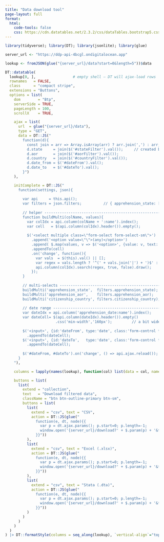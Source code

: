 ```yaml
---
title: "Data download tool"
page-layout: full
format:
  html:
    code-tools: false
    css: https://cdn.datatables.net/2.3.2/css/dataTables.bootstrap5.css
---
```


<!-- ```{=html}
<!-- DataTables + Bootstrap 5 -->
<!-- <link rel="stylesheet" href="https://cdn.datatables.net/2.3.2/css/dataTables.bootstrap5.min.css"> -->
<!-- <link rel="stylesheet" href="https://cdn.datatables.net/buttons/3.0.1/css/buttons.bootstrap5.min.css"> -->
<!-- <script src="https://cdn.datatables.net/2.3.2/js/dataTables.bootstrap5.min.js"></script> -->
<!-- <script src="https://cdn.datatables.net/buttons/3.0.1/js/buttons.bootstrap5.min.js"></script> -->
<!-- ``` -->

```{=html}
<!-- DataTables + Bootstrap 5 styling -->
<link rel="stylesheet" href="https://cdn.datatables.net/2.3.2/css/dataTables.bootstrap5.min.css">
<link rel="stylesheet" href="https://cdn.datatables.net/buttons/3.0.1/css/buttons.bootstrap5.min.css">
<script src="https://cdn.datatables.net/2.3.2/js/dataTables.bootstrap5.min.js"></script>
<script src="https://cdn.datatables.net/buttons/3.0.1/js/buttons.bootstrap5.min.js"></script>
<style>
/* --- Flat button style to match Bootstrap outline-primary --- */
.dt-button,
.dt-button:visited,
.dt-button:active,
.dt-button:focus {
  background: transparent !important;
  border: 1px solid var(--bs-primary) !important;
  color: var(--bs-primary) !important;
  border-radius: 0.25rem !important;
  box-shadow: none !important;
  font-size: 0.875rem !important;
  text-shadow: none !important;
  padding: 0.25rem 0.5rem !important;
  transition: none !important;
}

/* --- On hover --- */
.dt-button:hover,
.dt-button:focus:hover {
  background-color: var(--bs-primary) !important;
  color: white !important;
}

/* --- Remove DataTables' gradient background on click --- */
.dt-button:active {
  background-color: var(--bs-primary) !important;
  color: white !important;
  box-shadow: none !important;
}

/* --- Remove dropdown menu styling (Download filtered data menu) --- */
div.dt-button-collection {
  background: white !important;
  border: 1px solid #ccc !important;
  border-radius: 0.25rem !important;
  box-shadow: 0 0.25rem 0.5rem rgba(0,0,0,0.1) !important;
}

/* Style individual buttons in the dropdown */
div.dt-button-collection .dt-button {
  background: none !important;
  color: var(--bs-primary) !important;
  border: none !important;
  padding: 0.375rem 0.75rem !important;
  width: 100%;
  text-align: left;
}

/* Hover on dropdown items */
div.dt-button-collection .dt-button:hover {
  background-color: var(--bs-primary) !important;
  color: white !important;
}

/* --- Pagination buttons --- */
/* Base: reserve space for border */
.dataTables_wrapper .dataTables_paginate .paginate_button {
  background: transparent !important;
  border: 1px solid transparent !important;
  color: var(--bs-primary) !important;
  font-size: 0.875rem;
  margin: 0 0.2rem;
  padding: 0.25rem 0.5rem;
  box-shadow: none !important;
  /* border-radius: 0.25rem; */
  transition: all 0.1s ease-in-out;
}

/* Hover effect: only outline on hover */
.dataTables_wrapper .dataTables_paginate .paginate_button:not(.current):hover {
  border-color: var(--bs-primary) !important;
  background-color: transparent !important;
  color: var(--bs-primary) !important;
}

/* Current page: filled */
.dataTables_wrapper .dataTables_paginate .paginate_button.current {
  background-color: var(--bs-primary) !important;
  color: white !important;
  border-color: var(--bs-primary) !important;
  font-weight: 600;
}

/* Next and Previous: always outlined */
.dataTables_wrapper .dataTables_paginate .paginate_button.previous,
.dataTables_wrapper .dataTables_paginate .paginate_button.next {
  border-color: var(--bs-primary) !important;
}

/* Hover on Next/Previous */
.dataTables_wrapper .dataTables_paginate .paginate_button.previous:hover,
.dataTables_wrapper .dataTables_paginate .paginate_button.next:hover {
  background-color: var(--bs-primary) !important;
  color: white !important;
}

/* Disabled state */
.dataTables_wrapper .dataTables_paginate .paginate_button.disabled {
  opacity: 0.4 !important;
  pointer-events: none !important;
  color: #ccc !important;
  border-color: #ccc !important;
}

/* Override float and center pagination */
.dataTables_wrapper .dataTables_paginate {
  float: none !important;
  display: flex !important;
  justify-content: center !important;
  align-items: center;
  margin-top: 1rem;
}
</style>
```

```r
library(tidyverse); library(DT); library(jsonlite); library(glue)

server_url <- "https://ddp-api-4bcgl.ondigitalocean.app"

lookup <- fromJSON(glue("{server_url}/data?start=0&length=5"))$data
```

```r
DT::datatable(
  lookup[0, ],                 # empty shell – DT will ajax-load rows
  rownames   = FALSE,
  class      = "compact stripe",
  extensions = "Buttons",
  options = list(
    dom        = "Btp",
    serverSide = TRUE,
    pageLength = 100,
    scrollX    = TRUE,

    ajax = list(
      url  = glue("{server_url}/data"),
      type = "GET",
      data = DT::JS("
        function(d){
          const join = arr => Array.isArray(arr) ? arr.join(',') : arr;
          d.state     = join($('#stateFilter').val());     // created by buildMulti
          d.aor       = join($('#aorFilter').val());
          d.country   = join($('#countryFilter').val());
          d.date_from = $('#dateFrom').val();
          d.date_to   = $('#dateTo').val();
        }")
    ),

    initComplete = DT::JS("
      function(settings, json){
    
        var api     = this.api();
        var filters = json.filters;          // { apprehension_state: [...], ... }
    
        // helper --------------------------------------------------------------
        function buildMulti(colName, values){
          var colIdx = api.column(colName + ':name').index();
          var cell   = $(api.column(colIdx).header()).empty();
    
          $('<select multiple class=\"form-select form-select-sm\">')
            .append('<option value=\"\">(any)</option>')
            .append( $.map(values, v => $('<option>', {value: v, text: v})) )
            .appendTo(cell)
            .on('change', function(){
              var vals  = $(this).val() || [];
              var regex = vals.length ? '^(' + vals.join('|') + ')$' : '';
              api.column(colIdx).search(regex, true, false).draw();
            });
        }
    
        // multi-selects -------------------------------------------------------
        buildMulti('apprehension_state',  filters.apprehension_state);
        buildMulti('apprehension_aor',    filters.apprehension_aor);
        buildMulti('citizenship_country', filters.citizenship_country);
    
        // date range ----------------------------------------------------------
        var dateIdx = api.column('apprehension_date:name').index();
        var dateCell= $(api.column(dateIdx).header()).empty()
                       .css('min-width','160px');         // a bit wider
    
        $('<input>', {id:'dateFrom', type:'date', class:'form-control form-control-sm mb-1'})
          .appendTo(dateCell);
        $('<input>', {id:'dateTo',   type:'date', class:'form-control form-control-sm'})
          .appendTo(dateCell);
    
        $('#dateFrom, #dateTo').on('change', () => api.ajax.reload());
      }
    "),

    columns = lapply(names(lookup), function(col) list(data = col, name = col)),

    buttons = list(
      list(
        extend = "collection",
        text   = "Download filtered data",
        className = "btn btn-outline-primary btn-sm",
        buttons = list(
          list(
            extend = "csv", text = "CSV",
            action = DT::JS(glue("
              function(e, dt, node){{
                var p = dt.ajax.params(); p.start=0; p.length=-1;
                window.open('{server_url}/download?' + $.param(p) + '&format=csv', '_blank');
              }}"))
          ),
          list(
            extend = "csv", text = "Excel (.xlsx)",
            action = DT::JS(glue("
              function(e, dt, node){{
                var p = dt.ajax.params(); p.start=0; p.length=-1;
                window.open('{server_url}/download?' + $.param(p) + '&format=xlsx', '_blank');
              }}"))
          ),
          list(
            extend = "csv", text = "Stata (.dta)",
            action = DT::JS(glue("
              function(e, dt, node){{
                var p = dt.ajax.params(); p.start=0; p.length=-1;
                window.open('{server_url}/download?' + $.param(p) + '&format=dta', '_blank');
              }}"))
          )
        )
      )
    )
  )
) |> DT::formatStyle(columns = seq_along(lookup), `vertical-align`="top", `white-space`="nowrap")
```